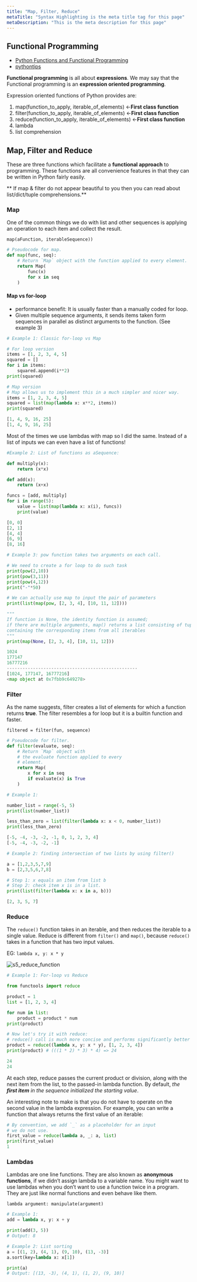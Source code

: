 ```yaml
---
title: "Map, Filter, Reduce"
metaTitle: "Syntax Highlighting is the meta title tag for this page"
metaDescription: "This is the meta description for this page"
---
```


## Functional Programming

- [Python Functions and Functional Programming](https://www.dataquest.io/blog/introduction-functional-programming-python/)
- [pythontips](http://book.pythontips.com/en/latest/lambdas.html)

**Functional programming** is all about **expressions**. We may say that the Functional programming is an **expression oriented programming**.


Expression oriented functions of Python provides are:

1. map(function_to_apply, iterable_of_elements) <-**First class function**
2. filter(function_to_apply, iterable_of_elements) <-**First class function**
3. reduce(function_to_apply, iterable_of_elements) <-**First class function**
4. lambda
5. list comprehension


## Map, Filter and Reduce

These are three functions which facilitate a **functional approach** to programming. These functions are all convenience features in that they can be written in Python fairly easily.

** If map & filter do not appear beautiful to you then you can read about list/dict/tuple comprehensions.**

### Map
One of the common things we do with list and other sequences is applying an operation to each item and collect the result.

`map(aFunction, iterableSequence))`

```python
# Pseudocode for map.
def map(func, seq):
    # Return `Map` object with the function applied to every element.
    return Map(
        func(x)
        for x in seq
    )
```

#### Map vs for-loop
- performance benefit: It is usually faster than a manually coded for loop.
- Given multiple sequence arguments, it sends items taken form sequences in parallel as distinct arguments to the function. (See example 3)


```python
# Example 1: Classic for-loop vs Map

# For loop version
items = [1, 2, 3, 4, 5]
squared = []
for i in items:
    squared.append(i**2)  
print(squared)

# Map version
# Map allows us to implement this in a much simpler and nicer way.
items = [1, 2, 3, 4, 5]
squared = list(map(lambda x: x**2, items))
print(squared)

[1, 4, 9, 16, 25]
[1, 4, 9, 16, 25]
```

Most of the times we use lambdas with map so I did the same. Instead of a list of inputs we can even have a list of functions!


```python
#Example 2: List of functions as aSequence:

def multiply(x):
    return (x*x)

def add(x):
    return (x+x)

funcs = [add, multiply]
for i in range(5):
    value = list(map(lambda x: x(i), funcs))
    print(value)

[0, 0]
[2, 1]
[4, 4]
[6, 9]
[8, 16]
```
```python
# Example 3: pow function takes two arguments on each call.

# We need to create a for loop to do such task
print(pow(2,10))
print(pow(3,11))
print(pow(4,12))
print("-"*50)

# We can actually use map to input the pair of parameters
print(list(map(pow, [2, 3, 4], [10, 11, 12])))

"""
If function is None, the identity function is assumed;
if there are multiple arguments, map() returns a list consisting of tuples
containing the corresponding items from all iterables
"""
print(map(None, [2, 3, 4], [10, 11, 12]))

1024
177147
16777216
--------------------------------------------------
[1024, 177147, 16777216]
<map object at 0x7fbb9c649278>
```
### Filter

As the name suggests, filter creates a list of elements for which a function returns **true**. The filter resembles a for loop but it is a builtin function and faster.

`filtered = filter(fun, sequence) `
```python
# Pseudocode for filter.
def filter(evaluate, seq):
    # Return `Map` object with
    # the evaluate function applied to every
    # element.
    return Map(
        x for x in seq
        if evaluate(x) is True
    )
```

```python
# Example 1:

number_list = range(-5, 5)
print(list(number_list))

less_than_zero = list(filter(lambda x: x < 0, number_list))
print(less_than_zero)

[-5, -4, -3, -2, -1, 0, 1, 2, 3, 4]
[-5, -4, -3, -2, -1]
```


```python
# Example 2: finding intersection of two lists by using filter()

a = [1,2,3,5,7,9]
b = [2,3,5,6,7,8]

# Step 1: x equals an item from list b
# Step 2: check item x is in a list.
print(list(filter(lambda x: x in a, b)))

[2, 3, 5, 7]
```
### Reduce

The `reduce()` function takes in an iterable, and then reduces the iterable to a single value. Reduce is different from `filter()` and `map()`, because `reduce()` takes in a function that has two input values.

EG: `lambda x, y: x * y`

![s5_reduce_function](/img/web-development/languages/python/s5_reduce_function.png)

```python
# Example 1: For-loop vs Reduce

from functools import reduce

product = 1
list = [1, 2, 3, 4]

for num in list:
    product = product * num
print(product)

# Now let's try it with reduce:
# reduce() call is much more concise and performs significantly better than the for loop.
product = reduce((lambda x, y: x * y), [1, 2, 3, 4])
print(product) # (((1 * 2) * 3) * 4) => 24

24
24
```
At each step, reduce passes the current product or division, along with the next item from the list, to the passed-in lambda function. By default, *the **first item** in the sequence initialized the starting value*.

An interesting note to make is that you do not have to operate on the second value in the lambda expression. For example, you can write a function that always returns the first value of an iterable:

```python
# By convention, we add `_` as a placeholder for an input
# we do not use.
first_value = reduce(lambda a, _: a, list)
print(first_value)
1
```


### Lambdas
Lambdas are one line functions. They are also known as **anonymous functions**, if we didn’t assign lambda to a variable name. You might want to use lambdas when you don’t want to use a function twice in a program. They are just like normal functions and even behave like them.

`lambda argument: manipulate(argument)`

```python
# Example 1:
add = lambda x, y: x + y

print(add(3, 5))
# Output: 8
```


```python
# Example 2: List sorting
a = [(1, 2), (4, 1), (9, 10), (13, -3)]
a.sort(key=lambda x: x[1])

print(a)
# Output: [(13, -3), (4, 1), (1, 2), (9, 10)]
```
